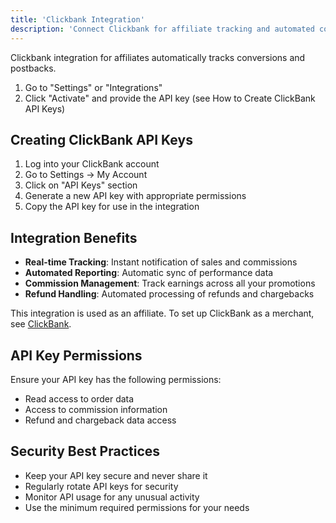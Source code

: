 ```yaml
---
title: 'Clickbank Integration'
description: 'Connect Clickbank for affiliate tracking and automated conversions'
---
```


Clickbank integration for affiliates automatically tracks conversions and postbacks.

1. Go to "Settings" or "Integrations"
2. Click "Activate" and provide the API key (see How to Create ClickBank API Keys)

## Creating ClickBank API Keys

1. Log into your ClickBank account
2. Go to Settings → My Account
3. Click on "API Keys" section
4. Generate a new API key with appropriate permissions
5. Copy the API key for use in the integration

## Integration Benefits

- **Real-time Tracking**: Instant notification of sales and commissions
- **Automated Reporting**: Automatic sync of performance data
- **Commission Management**: Track earnings across all your promotions
- **Refund Handling**: Automated processing of refunds and chargebacks

<Note>This integration is used as an affiliate. To set up ClickBank as a merchant, see [ClickBank](/merchants/clickbank).</Note>

## API Key Permissions

Ensure your API key has the following permissions:
- Read access to order data
- Access to commission information
- Refund and chargeback data access

## Security Best Practices

- Keep your API key secure and never share it
- Regularly rotate API keys for security
- Monitor API usage for any unusual activity
- Use the minimum required permissions for your needs 